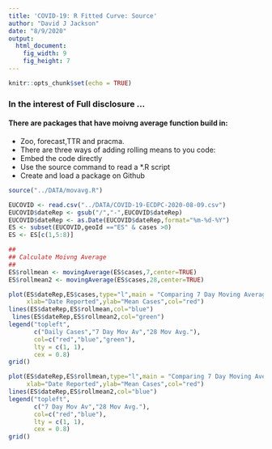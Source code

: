 ```yaml
---
title: 'COVID-19: R Fitted Curve: Source'
author: "David J Jackson"
date: "8/9/2020"
output: 
  html_document: 
    fig_width: 9
    fig_height: 7
---
```


```r
knitr::opts_chunk$set(echo = TRUE)
```
### In the interest of Full disclosure ...
#### There are packages that have moivng average function build in:

* Zoo, forecast,TTR and pracma.
* There are three ways of adding rolling means to you code:
* Embed the code directly
* Use the source command to read a *.R script
* Create and load a  package on Github


```r
source("../DATA/movavg.R")
```

```r

EUCOVID <- read.csv("../DATA/COVID-19-ECDPC-2020-08-09.csv")
EUCOVID$dateRep <- gsub("/","-",EUCOVID$dateRep)
EUCOVID$dateRep <- as.Date(EUCOVID$dateRep,format="%m-%d-%Y")
ES <- subset(EUCOVID,geoId =="ES" & cases >0)
ES <- ES[c(1,5:8)]
```
```r
## 
## Calculate Moivng Average
##
ES$rollmean <- movingAverage(ES$cases,7,center=TRUE)
ES$rollmean2 <- movingAverage(ES$cases,28,center=TRUE)
```
```r
plot(ES$dateRep,ES$cases,type="l",main = "Comparing 7 Day Moving Average \n to 28 Day Moving Average",
     xlab="Date Reported",ylab="Mean Cases",col="red")
lines(ES$dateRep,ES$rollmean,col="blue")
 lines(ES$dateRep,ES$rollmean2,col="green")
legend("topleft",
       c("Daily Cases","7 Day Mov Av","28 Mov Avg."),
       col=c("red","blue","green"),
       lty = c(1, 1),
       cex = 0.8)
grid()
```
```r
plot(ES$dateRep,ES$rollmean,type="l",main = "Comparing 7 Day Moving Average \n to 28 Day Moving Average",
     xlab="Date Reported",ylab="Mean Cases",col="red")
lines(ES$dateRep,ES$rollmean2,col="blue")
legend("topleft",
       c("7 Day Mov Av","28 Mov Avg."),
       col=c("red","blue"),
       lty = c(1, 1),
       cex = 0.8)
grid()
```
